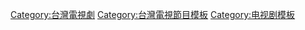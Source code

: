 [[Category:台灣電視劇|Category:台灣電視劇]]
[[Category:台灣電視節目模板|Category:台灣電視節目模板]]
[[Category:电视剧模板|Category:电视剧模板]]